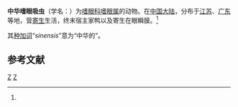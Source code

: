 {{Speciesbox
| genus = Philophthalmus
| species = sinensis
| authority = Hsu et Chow, 1938<ref name='id10185'>{{cite web| url =http://www.bioinfo.cn/db05/BjdwSpecies.php?action=view&id=10185| title =中华嗜眼吸虫| work =《中国动物物种编目数据库》| publisher =中国科学院微生物研究所| author =中国科学院动物研究所| accessdate =2009-04-16| deadurl =yes| archiveurl =https://web.archive.org/web/20160305103827/http://www.bioinfo.cn/db05/BjdwSpecies.php?action=view&id=10185| archivedate =2016-03-05}}</ref>
}}

'''中华嗜眼吸虫'''（学名：{{lang|la|''Philophthalmus sinensis''}}）为[[嗜眼科|嗜眼科]][[嗜眼属|嗜眼属]]的动物。在[[中国大陆|中国大陆]]，分布于[[江苏|江苏]]、[[广东|广东]]等地，营[[寄生|寄生]]生活，终末宿主家鸭以及寄生在眼瞬膜。<ref name='id10185'/>

其[[种加词|种加词]]“''sinensis''”意为“中华的”。

==参考文献==
{{reflist}}

{{Taxonbar}}

[[Category:嗜眼属|Z]]
[[Category:1938年描述的动物|Z]]


{{吸虫小作品}}